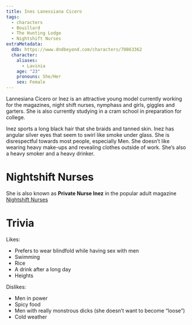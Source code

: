 ```yaml
---
title: Ines Lanessiana Cicero
tags:
  - characters
  - Bouillard
  - The Hunting Lodge
  - Nightshift Nurses
extraMetadata:
  ddb: https://www.dndbeyond.com/characters/70863362
  character:
    aliases:
      - Lavinia
    age: "23"
    pronouns: She/Her
    sex: Female
---
```


<OutOfDate />

Lannesiana Cicero or Inez is an attractive young model currently working for the
magazines, night shift nurses, nymphass and girls, giggles and garters. She is
also currently studying in a cram school in preparation for college.

Inez sports a long black hair that she braids and tanned skin. Inez has angular
silver eyes that seem to swirl like smoke under glass. She is disrespectful
towards most people, especially Men. She doesn’t like wearing heavy make-ups and
revealing clothes outside of work. She’s also a heavy smoker and a heavy
drinker.

# Nightshift Nurses

She is also known as **Private Nurse Inez** in the popular adult magazine
[Nightshift Nurses](/organizations/nightshift-nurses/)

# Trivia

<OutOfDate />

Likes:

* Prefers to wear blindfold while having sex with men
* Swimming
* Rice
* A drink after a long day
* Heights

Dislikes:

* Men in power
* Spicy food
* Men with really monstrous dicks (she doesn’t want to become “loose”)
* Cold weather
